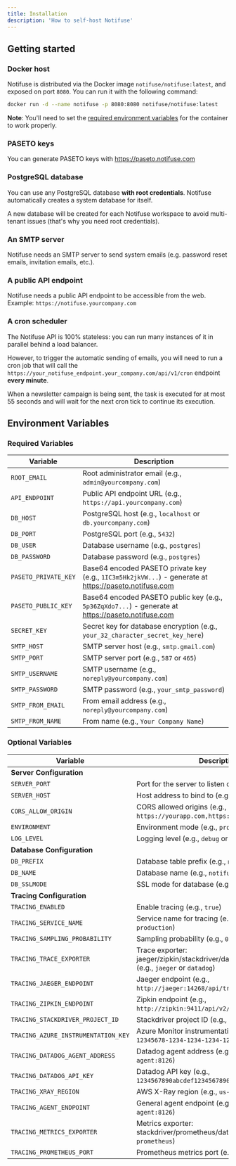 ```yaml
---
title: Installation
description: 'How to self-host Notifuse'
---
```


## Getting started

### Docker host

Notifuse is distributed via the Docker image `notifuse/notifuse:latest`, and exposed on port `8080`. You can run it with the following command:

```bash
docker run -d --name notifuse -p 8080:8080 notifuse/notifuse:latest
```

**Note**: You'll need to set the [required environment variables](#required-variables) for the container to work properly.

### PASETO keys

You can generate PASETO keys with https://paseto.notifuse.com

### PostgreSQL database

You can use any PostgreSQL database **with root credentials**. Notifuse automatically creates a system database for itself.

A new database will be created for each Notifuse workspace to avoid multi-tenant issues (that's why you need root credentials).

### An SMTP server

Notifuse needs an SMTP server to send system emails (e.g. password reset emails, invitation emails, etc.).

### A public API endpoint

Notifuse needs a public API endpoint to be accessible from the web. Example: `https://notifuse.yourcompany.com`

### A cron scheduler

The Notifuse API is 100% stateless: you can run many instances of it in parallel behind a load balancer.

However, to trigger the automatic sending of emails, you will need to run a cron job that will call the `https://your_notifuse_endpoint.your_company.com/api/v1/cron` endpoint **every minute**.

When a newsletter campaign is being sent, the task is executed for at most 55 seconds and will wait for the next cron tick to continue its execution.

## Environment Variables

### Required Variables

| Variable             | Description                                                                                            |
| -------------------- | ------------------------------------------------------------------------------------------------------ |
| `ROOT_EMAIL`         | Root administrator email (e.g., `admin@yourcompany.com`)                                               |
| `API_ENDPOINT`       | Public API endpoint URL (e.g., `https://api.yourcompany.com`)                                          |
| `DB_HOST`            | PostgreSQL host (e.g., `localhost` or `db.yourcompany.com`)                                            |
| `DB_PORT`            | PostgreSQL port (e.g., `5432`)                                                                         |
| `DB_USER`            | Database username (e.g., `postgres`)                                                                   |
| `DB_PASSWORD`        | Database password (e.g., `postgres`)                                                                   |
| `PASETO_PRIVATE_KEY` | Base64 encoded PASETO private key (e.g., `1IC3m5Hk2jkVW...`) - generate at https://paseto.notifuse.com |
| `PASETO_PUBLIC_KEY`  | Base64 encoded PASETO public key (e.g., `5p36ZqXdo7...`) - generate at https://paseto.notifuse.com     |
| `SECRET_KEY`         | Secret key for database encryption (e.g., `your_32_character_secret_key_here`)                         |
| `SMTP_HOST`          | SMTP server host (e.g., `smtp.gmail.com`)                                                              |
| `SMTP_PORT`          | SMTP server port (e.g., `587` or `465`)                                                                |
| `SMTP_USERNAME`      | SMTP username (e.g., `noreply@yourcompany.com`)                                                        |
| `SMTP_PASSWORD`      | SMTP password (e.g., `your_smtp_password`)                                                             |
| `SMTP_FROM_EMAIL`    | From email address (e.g., `noreply@yourcompany.com`)                                                   |
| `SMTP_FROM_NAME`     | From name (e.g., `Your Company Name`)                                                                  |

### Optional Variables

| Variable                            | Description                                                                               | Default                              |
| ----------------------------------- | ----------------------------------------------------------------------------------------- | ------------------------------------ |
| **Server Configuration**            |
| `SERVER_PORT`                       | Port for the server to listen on (e.g., `8080`)                                           | `8080`                               |
| `SERVER_HOST`                       | Host address to bind to (e.g., `0.0.0.0`)                                                 | `0.0.0.0`                            |
| `CORS_ALLOW_ORIGIN`                 | CORS allowed origins (e.g., `https://yourapp.com,https://admin.yourapp.com`)              | `*`                                  |
| `ENVIRONMENT`                       | Environment mode (e.g., `production`)                                                     | `production`                         |
| `LOG_LEVEL`                         | Logging level (e.g., `debug` or `warn`)                                                   | `info`                               |
| **Database Configuration**          |
| `DB_PREFIX`                         | Database table prefix (e.g., `notifuse`)                                                  | `notifuse`                           |
| `DB_NAME`                           | Database name (e.g., `notifuse_system`)                                                   | `${DB_PREFIX}_system`                |
| `DB_SSLMODE`                        | SSL mode for database (e.g., `require` or `disable`)                                      | `require`                            |
| **Tracing Configuration**           |
| `TRACING_ENABLED`                   | Enable tracing (e.g., `true`)                                                             | `false`                              |
| `TRACING_SERVICE_NAME`              | Service name for tracing (e.g., `notifuse-production`)                                    | `notifuse-api`                       |
| `TRACING_SAMPLING_PROBABILITY`      | Sampling probability (e.g., `0.05`)                                                       | `0.1`                                |
| `TRACING_TRACE_EXPORTER`            | Trace exporter: jaeger/zipkin/stackdriver/datadog/xray/none (e.g., `jaeger` or `datadog`) | `none`                               |
| `TRACING_JAEGER_ENDPOINT`           | Jaeger endpoint (e.g., `http://jaeger:14268/api/traces`)                                  | `http://localhost:14268/api/traces`  |
| `TRACING_ZIPKIN_ENDPOINT`           | Zipkin endpoint (e.g., `http://zipkin:9411/api/v2/spans`)                                 | `http://localhost:9411/api/v2/spans` |
| `TRACING_STACKDRIVER_PROJECT_ID`    | Stackdriver project ID (e.g., `my-gcp-project-id`)                                        | -                                    |
| `TRACING_AZURE_INSTRUMENTATION_KEY` | Azure Monitor instrumentation key (e.g., `12345678-1234-1234-1234-123456789012`)          | -                                    |
| `TRACING_DATADOG_AGENT_ADDRESS`     | Datadog agent address (e.g., `datadog-agent:8126`)                                        | `localhost:8126`                     |
| `TRACING_DATADOG_API_KEY`           | Datadog API key (e.g., `1234567890abcdef1234567890abcdef`)                                | -                                    |
| `TRACING_XRAY_REGION`               | AWS X-Ray region (e.g., `us-east-1`)                                                      | `us-west-2`                          |
| `TRACING_AGENT_ENDPOINT`            | General agent endpoint (e.g., `monitoring-agent:8126`)                                    | `localhost:8126`                     |
| `TRACING_METRICS_EXPORTER`          | Metrics exporter: stackdriver/prometheus/datadog/none (e.g., `prometheus`)                | `none`                               |
| `TRACING_PROMETHEUS_PORT`           | Prometheus metrics port (e.g., `9464`)                                                    | `9464`                               |

